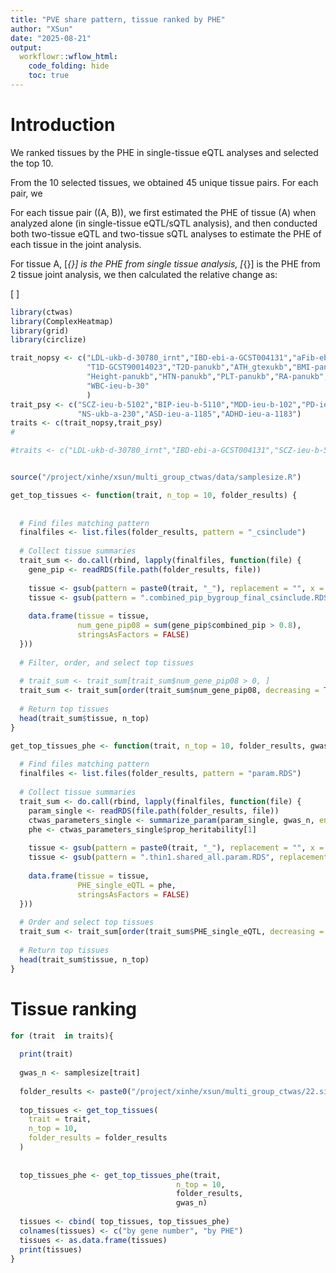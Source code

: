 ```yaml
---
title: "PVE share pattern, tissue ranked by PHE"
author: "XSun"
date: "2025-08-21"
output:
  workflowr::wflow_html:
    code_folding: hide
    toc: true
---
```


# Introduction

We ranked tissues by the PHE in single-tissue eQTL analyses and selected the top 10.  

From the 10 selected tissues, we obtained 45 unique tissue pairs. For each pair, we   

For each tissue pair \((A, B)\), we first estimated the PHE of tissue \(A\) when analyzed alone (in single-tissue eQTL/sQTL analysis), and then conducted both two-tissue eQTL and two-tissue sQTL analyses to estimate the PHE of each tissue in the joint analysis. 

For tissue A, \[\text{PHE}_{\text{single}}\] is the PHE from single tissue analysis,  \[\text{PHE}_{\text{joint}}\] is the PHE from 2 tissue joint analysis, we then calculated the relative change as:  


\[
\frac{\text{PHE}_{\text{single}} - \text{PHE}_{\text{joint}}}{\text{PHE}_{\text{single}}}
\]

```r

library(ctwas)
library(ComplexHeatmap)
library(grid)
library(circlize)

trait_nopsy <- c("LDL-ukb-d-30780_irnt","IBD-ebi-a-GCST004131","aFib-ebi-a-GCST006414","SBP-ukb-a-360",
                 "T1D-GCST90014023","T2D-panukb","ATH_gtexukb","BMI-panukb","HB-panukb",
                 "Height-panukb","HTN-panukb","PLT-panukb","RA-panukb","RBC-panukb",
                 "WBC-ieu-b-30"
                 )
trait_psy <- c("SCZ-ieu-b-5102","BIP-ieu-b-5110","MDD-ieu-b-102","PD-ieu-b-7",
               "NS-ukb-a-230","ASD-ieu-a-1185","ADHD-ieu-a-1183")
traits <- c(trait_nopsy,trait_psy)
#

#traits <- c("LDL-ukb-d-30780_irnt","IBD-ebi-a-GCST004131","SCZ-ieu-b-5102")


source("/project/xinhe/xsun/multi_group_ctwas/data/samplesize.R")

get_top_tissues <- function(trait, n_top = 10, folder_results) {
 
  
  # Find files matching pattern
  finalfiles <- list.files(folder_results, pattern = "_csinclude")
  
  # Collect tissue summaries
  trait_sum <- do.call(rbind, lapply(finalfiles, function(file) {
    gene_pip <- readRDS(file.path(folder_results, file))
    
    tissue <- gsub(pattern = paste0(trait, "_"), replacement = "", x = file)
    tissue <- gsub(pattern = ".combined_pip_bygroup_final_csinclude.RDS", replacement = "", x = tissue)
    
    data.frame(tissue = tissue,
               num_gene_pip08 = sum(gene_pip$combined_pip > 0.8),
               stringsAsFactors = FALSE)
  }))
  
  # Filter, order, and select top tissues
  
  # trait_sum <- trait_sum[trait_sum$num_gene_pip08 > 0, ]
  trait_sum <- trait_sum[order(trait_sum$num_gene_pip08, decreasing = TRUE), ]
  
  # Return top tissues
  head(trait_sum$tissue, n_top)
}

get_top_tissues_phe <- function(trait, n_top = 10, folder_results, gwas_n) {
  
  # Find files matching pattern
  finalfiles <- list.files(folder_results, pattern = "param.RDS")
  
  # Collect tissue summaries
  trait_sum <- do.call(rbind, lapply(finalfiles, function(file) {
    param_single <- readRDS(file.path(folder_results, file))
    ctwas_parameters_single <- summarize_param(param_single, gwas_n, enrichment_test = "fisher")
    phe <- ctwas_parameters_single$prop_heritability[1]
    
    tissue <- gsub(pattern = paste0(trait, "_"), replacement = "", x = file)
    tissue <- gsub(pattern = ".thin1.shared_all.param.RDS", replacement = "", x = tissue)
    
    data.frame(tissue = tissue,
               PHE_single_eQTL = phe,
               stringsAsFactors = FALSE)
  }))
  
  # Order and select top tissues
  trait_sum <- trait_sum[order(trait_sum$PHE_single_eQTL, decreasing = TRUE), ]
  
  # Return top tissues
  head(trait_sum$tissue, n_top)
}


```


# Tissue ranking 

```r

for (trait  in traits){
  
  print(trait)
  
  gwas_n <- samplesize[trait]
  
  folder_results <- paste0("/project/xinhe/xsun/multi_group_ctwas/22.singlegroup_0515/ctwas_output/expression/",trait,"/")
  
  top_tissues <- get_top_tissues(
    trait = trait, 
    n_top = 10,
    folder_results = folder_results
  )
 
  
  top_tissues_phe <- get_top_tissues_phe(trait, 
                                     n_top = 10, 
                                     folder_results, 
                                     gwas_n) 
  
  tissues <- cbind( top_tissues, top_tissues_phe)
  colnames(tissues) <- c("by gene number", "by PHE")  
  tissues <- as.data.frame(tissues)
  print(tissues)
}



```

